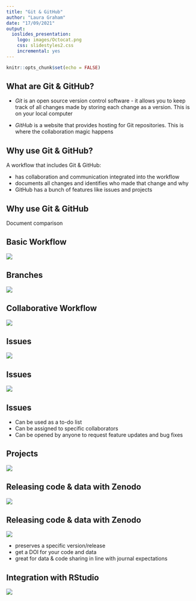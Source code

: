```yaml
---
title: "Git & GitHub"
author: "Laura Graham"
date: "17/09/2021"
output: 
  ioslides_presentation: 
    logo: images/Octocat.png
    css: slidestyles2.css
    incremental: yes
---
```


```r
knitr::opts_chunk$set(echo = FALSE)
```

## What are Git & GitHub?

- *Git* is an open source version control software - it allows you to keep track of all changes made by storing each change as a version. This is on your local computer

- *GitHub* is a website that provides hosting for Git repositories. This is where the collaboration magic happens

## Why use Git & GitHub?

A workflow that includes Git & GitHub:

- has collaboration and communication integrated into the workflow
- documents all changes and identifies who made that change and why
- GitHub has a bunch of features like issues and projects

## Why use Git & GitHub

Document comparison

## Basic Workflow

![](images/workflow.png)

## Branches

![](images/branches.png)

## Collaborative Workflow

![](images/collab_workflow.png)

## Issues

![](images/issues_list.png)

## Issues

![](images/closed_issue.png)

## Issues

- Can be used as a to-do list
- Can be assigned to specific collaborators
- Can be opened by anyone to request feature updates and bug fixes

## Projects

![](projects.png)

## Releasing code & data with Zenodo

![](images/zenodo.png)

## Releasing code & data with Zenodo

![](images/zenodo_how.png)

- preserves a specific version/release
- get a DOI for your code and data
- great for data & code sharing in line with journal expectations

## Integration with RStudio

![](images/git_add_commit.png)